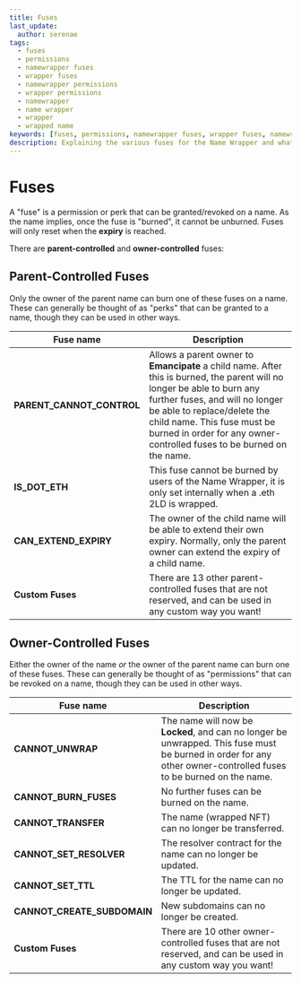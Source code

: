 ```yaml
---
title: Fuses
last_update:
  author: serenae
tags:
  - fuses
  - permissions
  - namewrapper fuses
  - wrapper fuses
  - namewrapper permissions
  - wrapper permissions
  - namewrapper
  - name wrapper
  - wrapper
  - wrapped name
keywords: [fuses, permissions, namewrapper fuses, wrapper fuses, namewrapper permissions, wrapper permissions, namewrapper, name wrapper, wrapper, wrapped name]
description: Explaining the various fuses for the Name Wrapper and what they do
---
```


# Fuses

A "fuse" is a permission or perk that can be granted/revoked on a name.
As the name implies, once the fuse is "burned", it cannot be unburned. Fuses will only reset when the **expiry** is reached.

There are **parent-controlled** and **owner-controlled** fuses:

## Parent-Controlled Fuses
Only the owner of the parent name can burn one of these fuses on a name. These can generally be thought of as "perks" that can be granted to a name, though they can be used in other ways.

| Fuse name | Description |
|-|-|
| **PARENT_CANNOT_CONTROL** | Allows a parent owner to **Emancipate** a child name. After this is burned, the parent will no longer be able to burn any further fuses, and will no longer be able to replace/delete the child name. This fuse must be burned in order for any owner-controlled fuses to be burned on the name. |
| **IS_DOT_ETH** | This fuse cannot be burned by users of the Name Wrapper, it is only set internally when a .eth 2LD is wrapped. |
| **CAN_EXTEND_EXPIRY** | The owner of the child name will be able to extend their own expiry. Normally, only the parent owner can extend the expiry of a child name. |
| **Custom Fuses** | There are 13 other parent-controlled fuses that are not reserved, and can be used in any custom way you want! |

## Owner-Controlled Fuses
Either the owner of the name *or* the owner of the parent name can burn one of these fuses. These can generally be thought of as "permissions" that can be revoked on a name, though they can be used in other ways.

| Fuse name | Description |
|-|-|
| **CANNOT_UNWRAP** | The name will now be **Locked**, and can no longer be unwrapped. This fuse must be burned in order for any other owner-controlled fuses to be burned on the name. |
| **CANNOT_BURN_FUSES** | No further fuses can be burned on the name. |
| **CANNOT_TRANSFER** | The name (wrapped NFT) can no longer be transferred. |
| **CANNOT_SET_RESOLVER** | The resolver contract for the name can no longer be updated. |
| **CANNOT_SET_TTL** | The TTL for the name can no longer be updated. |
| **CANNOT_CREATE_SUBDOMAIN** | New subdomains can no longer be created. |
| **Custom Fuses** | There are 10 other owner-controlled fuses that are not reserved, and can be used in any custom way you want! |